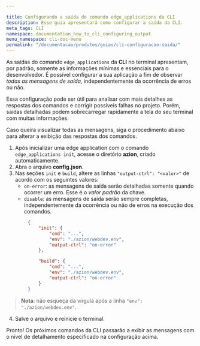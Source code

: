 ```yaml
---

title: Configurando a saída do comando edge_applications da CLI
description: Esse guia apresentará como configurar a saída da CLI.
meta_tags: CLI
namespace: documentation_how_to_cli_configuring_output
menu_namespace: cli-doc-menu
permalink: "/documentacao/produtos/guias/cli-configuracao-saida/"
---
```


As saídas do comando `edge_applications` da **CLI** no terminal apresentam, por padrão, somente as informações mínimas e essenciais para o desenvolvedor. É possível configurar a sua aplicação a fim de observar *todas as mensagens de saída*, independentemente da ocorrência de erros ou não.

Essa configuração pode ser útil para analisar com mais detalhes as respostas dos comandos e corrigir possíveis falhas no projeto. Porém, saídas detalhadas podem sobrecarregar rapidamente a tela do seu terminal com muitas informações.

Caso queira visualizar todas as mensagens, siga o procedimento abaixo para alterar a exibição das respostas dos comandos.

1. Após inicializar uma edge application com o comando `edge_applications init`, acesse o diretório **azion**, criado automaticamente.
2. Abra o arquivo **config.json**.
3. Nas seções `init` e `build`, altere as linhas `"output-ctrl": "<valor>"` de acordo com os seguintes valores:
    - `on-error`: as mensagens de saída serão detalhadas somente quando ocorrer um erro. Esse é o *valor padrão* da chave.  
    - `disable`: as mensagens de saída serão sempre completas, independentemente da ocorrência ou não de erros na execução dos comandos.  

```json
        {  
            "init": {  
                "cmd": "...",  
                "env": "./azion/webdev.env",  
                "output-ctrl": "on-error"
            },  

            "build": {  
                "cmd": "...",  
                "env": "./azion/webdev.env",  
                "output-ctrl": "on-error"
            }
        }
```

> **Nota**: não esqueça da vírgula após a linha `"env": "./azion/webdev.env"`.

4. Salve o arquivo e reinicie o terminal.

Pronto! Os próximos comandos da CLI passarão a exibir as mensagens com o nível de detalhamento especificado na configuração acima.


